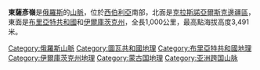 '''東薩彥嶺'''是[[俄羅斯|俄羅斯]]的[[山脈|山脈]]，位於[[西伯利亞|西伯利亞]]南部，北面是[[克拉斯諾亞爾斯克邊疆區|克拉斯諾亞爾斯克邊疆區]]，東面是[[布里亞特共和國|布里亞特共和國]]和[[伊爾庫茨克州|伊爾庫茨克州]]，全長1,000公里，最高點海拔高度3,491米。

{{Russia-geo-stub}}

[[Category:俄羅斯山脈|Category:俄羅斯山脈]]
[[Category:圖瓦共和國地理|Category:圖瓦共和國地理]]
[[Category:布里亞特共和國地理|Category:布里亞特共和國地理]]
[[Category:伊爾庫茨克州地理|Category:伊爾庫茨克州地理]]
[[Category:蒙古国地理|Category:蒙古国地理]]
[[Category:亚洲跨国山脉|Category:亚洲跨国山脉]]